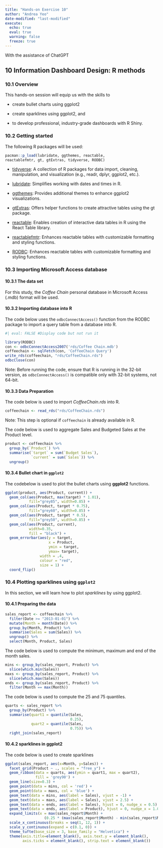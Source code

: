 ```yaml
---
title: "Hands-on Exercise 10"
author: "Andrea Yeo"
date-modified: "last-modified"
execute:
  echo: true
  eval: true
  warning: false
  freeze: true
---
```


[With the assistance of ChatGPT]{style="font-size: 14px;"}

## 10 Information Dashboard Design: R methods

### 10.1 Overview

This hands-on session will equip us with the skills to

-   create bullet charts using ggplot2

-   create sparklines using ggplot2, and

-   to develop professional, industry-grade dashboards with R Shiny.

### 10.2 Getting started

The following R packages will be used:

```r
pacman::p_load(lubridate, ggthemes, reactable,
reactablefmtr, gt, gtExtras, tidyverse, RODBC)
```

-   [tidyverse](https://www.rdocumentation.org/packages/tidyverse/versions/2.0.0): A collection of R packages for data import, cleaning, manipulation, and visualization (e.g., readr, dplyr, ggplot2, etc.).

-   [lubridate](https://www.rdocumentation.org/packages/lubridate/versions/1.9.4): Simplifies working with dates and times in R.

-   [ggthemes](https://www.rdocumentation.org/packages/ggthemes/versions/5.1.0): Provides additional themes to enhance ggplot2 visualizations.

-   [gtExtras](https://www.rdocumentation.org/packages/gtExtras/versions/0.4.1): Offers helper functions to create attractive tables using the gt package.

-   [reactable](https://www.rdocumentation.org/packages/reactable/versions/0.4.4/topics/reactable): Enables creation of interactive data tables in R using the React Table library.

-   [reactablefmtr](https://www.rdocumentation.org/packages/reactablefmtr/versions/2.0.0): Enhances reactable tables with customizable formatting and styling functions.

-   [RODBC](https://www.rdocumentation.org/packages/RODBC/versions/0.8-3/topics/RODBC): Enhances reactable tables with customizable formatting and styling functions.

### 10.3 Importing Microsoft Access database

#### 10.3.1 The data set

For this study, the *Coffee Chain* personal database in Microsoft Access (.mdb) format will be used.

#### 10.3.2 Importing database into R

The code below uses the `odbcConnectAccess()` function from the RODBC package to import a query table from a database into R.

```r
#| eval: FALSE #Display code but not run it

library(RODBC)
con <- odbcConnectAccess2007('rds/Coffee Chain.mdb')
coffeechain <- sqlFetch(con, 'CoffeeChain Query')
write_rds(coffeechain, "rds/CoffeeChain.rds")
odbcClose(con)

```

::: callout-tip
Note: Before running the code, ensure that R is running in the 32-bit version, as `odbcConnectAccess()` is compatible only with 32-bit systems, not 64-bit.
:::

#### 10.3.3 Data Preparation

The code below is used to import *CoffeeChain.rds* into R.

```r
coffeechain <- read_rds("rds/CoffeeChain.rds")
```

::: callout-tip
Note: This step is optional if `coffeechain` is already available in R.
:::

The code below is used to aggregate Sales and Budgeted Sales at the Product level.

```r
product <- coffeechain %>%
  group_by(`Product`) %>%
  summarise(`target` = sum(`Budget Sales`),
            `current` = sum(`Sales`)) %>%
  ungroup()
```

#### 10.3.4 Bullet chart in `ggplot2`

The codebelow is used to plot the bullet charts using **ggplot2** functions.

```r
ggplot(product, aes(Product, current)) + 
  geom_col(aes(Product, max(target) * 1.01),
           fill="grey85", width=0.85) +
  geom_col(aes(Product, target * 0.75),
           fill="grey60", width=0.85) +
  geom_col(aes(Product, target * 0.5),
           fill="grey50", width=0.85) +
  geom_col(aes(Product, current), 
           width=0.35,
           fill = "black") + 
  geom_errorbar(aes(y = target,
                    x = Product, 
                    ymin = target,
                    ymax= target), 
                width = .4,
                colour = "red",
                size = 1) +
  coord_flip()
```


### 10.4 Plotting sparklines using `ggplot2`

In this section, we will learn how to plot *sparklines* by using ggplot2.

#### 10.4.1 Preparing the data

```r
sales_report <- coffeechain %>%
  filter(Date >= "2013-01-01") %>%
  mutate(Month = month(Date)) %>%
  group_by(Month, Product) %>%
  summarise(Sales = sum(Sales)) %>%
  ungroup() %>%
  select(Month, Product, Sales)
```

The code below is used to compute the minimum, maximum and end of the month sales.

```r
mins <- group_by(sales_report, Product) %>% 
  slice(which.min(Sales))
maxs <- group_by(sales_report, Product) %>% 
  slice(which.max(Sales))
ends <- group_by(sales_report, Product) %>% 
  filter(Month == max(Month))
```

The code below is used to compute the 25 and 75 quantiles.

```r
quarts <- sales_report %>%
  group_by(Product) %>%
  summarise(quart1 = quantile(Sales, 
                              0.25),
            quart2 = quantile(Sales, 
                              0.75)) %>%
  right_join(sales_report)
```

#### 10.4.2 sparklines in ggplot2

The code below is used to create sparklines

```r
ggplot(sales_report, aes(x=Month, y=Sales)) + 
  facet_grid(Product ~ ., scales = "free_y") + 
  geom_ribbon(data = quarts, aes(ymin = quart1, max = quart2), 
              fill = 'grey90') +
  geom_line(size=0.3) +
  geom_point(data = mins, col = 'red') +
  geom_point(data = maxs, col = 'blue') +
  geom_text(data = mins, aes(label = Sales), vjust = -1) +
  geom_text(data = maxs, aes(label = Sales), vjust = 2.5) +
  geom_text(data = ends, aes(label = Sales), hjust = 0, nudge_x = 0.5) +
  geom_text(data = ends, aes(label = Product), hjust = 0, nudge_x = 1.0) +
  expand_limits(x = max(sales_report$Month) + 
                  (0.25 * (max(sales_report$Month) - min(sales_report$Month)))) +
  scale_x_continuous(breaks = seq(1, 12, 1)) +
  scale_y_continuous(expand = c(0.1, 0)) +
  theme_tufte(base_size = 3, base_family = "Helvetica") +
  theme(axis.title=element_blank(), axis.text.y = element_blank(), 
        axis.ticks = element_blank(), strip.text = element_blank())
```











